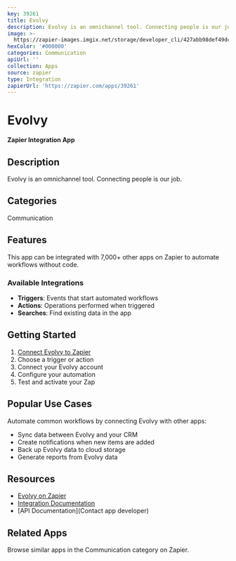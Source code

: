 ```yaml
---
key: 39261
title: Evolvy
description: Evolvy is an omnichannel tool. Connecting people is our job.
image: >-
  https://zapier-images.imgix.net/storage/developer_cli/427abb98def49dc897b32c67cf958405.png?auto=format%2Ccompress&ixlib=python-3.0.0&q=50
hexColor: '#000000'
categories: Communication
apiUrl: ''
collection: Apps
source: zapier
type: Integration
zapierUrl: 'https://zapier.com/apps/39261'
---
```

# Evolvy

**Zapier Integration App**

## Description

Evolvy is an omnichannel tool. Connecting people is our job.

## Categories

Communication

## Features

This app can be integrated with 7,000+ other apps on Zapier to automate workflows without code.

### Available Integrations

- **Triggers**: Events that start automated workflows
- **Actions**: Operations performed when triggered
- **Searches**: Find existing data in the app

## Getting Started

1. [Connect Evolvy to Zapier](https://zapier.com/apps/39261)
2. Choose a trigger or action
3. Connect your Evolvy account
4. Configure your automation
5. Test and activate your Zap

## Popular Use Cases

Automate common workflows by connecting Evolvy with other apps:

- Sync data between Evolvy and your CRM
- Create notifications when new items are added
- Back up Evolvy data to cloud storage
- Generate reports from Evolvy data

## Resources

- [Evolvy on Zapier](https://zapier.com/apps/39261)
- [Integration Documentation](https://zapier.com/apps/39261/integrations)
- [API Documentation](Contact app developer)

## Related Apps

Browse similar apps in the Communication category on Zapier.
